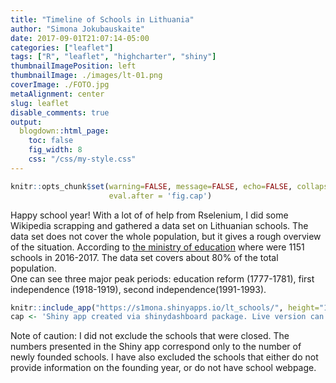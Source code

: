 ```yaml
---
title: "Timeline of Schools in Lithuania"
author: "Simona Jokubauskaite"
date: 2017-09-01T21:07:14-05:00
categories: ["leaflet"]
tags: ["R", "leaflet", "highcharter", "shiny"]
thumbnailImagePosition: left
thumbnailImage: ./images/lt-01.png
coverImage: ./FOTO.jpg
metaAlignment: center
slug: leaflet
disable_comments: true
output:
  blogdown::html_page:
    toc: false
    fig_width: 8
    css: "/css/my-style.css"
--- 
```


```r
knitr::opts_chunk$set(warning=FALSE, message=FALSE, echo=FALSE, collapse = TRUE,
                      eval.after = 'fig.cap')
```

Happy school year! With a lot of of help from Rselenium, I did some Wikipedia scrapping and gathered a data set on Lithuanian schools. The data set does not cover the whole population, but it gives a rough overview of the situation. According to [the ministry of education](http://www.svis.smm.lt/) where were 1151 schools in 2016-2017. The data set covers about 80$\%$ of the total population.  
One can see three major peak periods: education reform (1777-1781), first independence (1918-1919), second independence(1991-1993). 


```r
knitr::include_app("https://s1mona.shinyapps.io/lt_schools/", height="1000px")
cap <- 'Shiny app created via shinydashboard package. Live version can be found <a href="https://s1mona.shinyapps.io/lt_schools/">here</a>.'
```


Note of caution: I did not exclude the schools that were closed. The numbers presented in the Shiny app correspond only to the number of newly founded schools. I have also excluded the schools that either do not provide information on the founding year, or do not have school webpage.